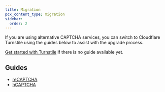 ```yaml
---
title: Migration
pcx_content_type: migration
sidebar:
  order: 2
---
```


If you are using alternative CAPTCHA services, you can switch to Cloudflare Turnstile using the guides below to assist with the upgrade process.

[Get started with Turnstile](/turnstile/get-started/) if there is no guide available yet.

## Guides

- [reCAPTCHA](/turnstile/migration/recaptcha/)
- [hCAPTCHA](/turnstile/migration/hcaptcha/)
